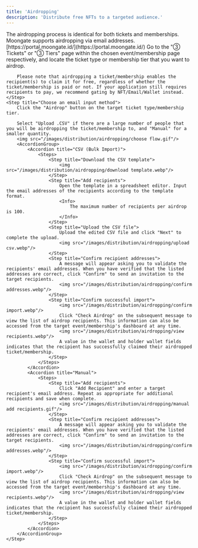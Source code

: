```yaml
---
title: 'Airdropping'
description: 'Distribute free NFTs to a targeted audience.'
---
```

<Tip>
    The airdropping process is identical for both tickets and memberships. Moongate supports airdropping via email addresses.
</Tip>

<Steps>
    <Step title="Sign into the Moongate Merchant Portal">
        [https://portal.moongate.id/](https://portal.moongate.id/)
    </Step>
    <Step title="Navigate to the target event or membership page">
    </Step>
    <Step title="Choose the ticket type or membership tier to be airdropped">
        Go to the "③ Tickets" or "③ Tiers" page within the chosen event/membership page respectively, and locate the ticket type or membership tier that you want to airdrop.
        
        Please note that airdropping a ticket/membership enables the recipient(s) to claim it for free, regardless of whether the ticket/membership is paid or not. If your application still requires recipients to pay, we recommend gating by NFT/Email/Wallet instead.
    </Step>
    <Step title="Choose an email input method">
        Click the "Airdrop" button on the target ticket type/membership tier.
        
        Select "Upload .CSV" if there are a large number of people that you will be airdropping the ticket/membership to, and "Manual" for a smaller quantity.
        <img src="/images/distribution/airdropping/choose flow.gif"/>
        <AccordionGroup>
            <Accordion title="CSV (Bulk Import)">
                <Steps>
                    <Step title="Download the CSV template">
                        <img src="/images/distribution/airdropping/download template.webp"/>
                    </Step>
                    <Step title="Add recipients">
                        Open the template in a spreadsheet editor. Input the email addresses of the recipients according to the template format.
                        <Info>
                            The maximum number of recipients per airdrop is 100.
                        </Info>
                    </Step>
                    <Step title="Upload the CSV file">
                        Upload the edited CSV file and click "Next" to complete the upload.
                        <img src="/images/distribution/airdropping/upload csv.webp"/>
                    </Step>
                    <Step title="Confirm recipient addresses">
                        A message will appear asking you to validate the recipients' email addresses. When you have verified that the listed addresses are correct, click "Confirm" to send an invitation to the target recipients.
                        <img src="/images/distribution/airdropping/confirm addresses.webp"/>
                    </Step>
                    <Step title="Confirm successful import">
                        <img src="/images/distribution/airdropping/confirm import.webp"/>
                        Click "Check Airdrop" on the subsequent message to view the list of airdrop recipients. This information can also be accessed from the target event/membership's dashboard at any time.
                        <img src="/images/distribution/airdropping/view recipients.webp"/>
                        A value in the wallet and holder wallet fields indicates that the recipient has successfully claimed their airdropped ticket/membership.
                    </Step>
                </Steps>
            </Accordion>
            <Accordion title="Manual">
                <Steps>
                    <Step title="Add recipients">
                        Click "Add Recipient" and enter a target recipient's email address. Repeat as appropriate for additional recipients and save when complete.
                        <img src="/images/distribution/airdropping/manual add recipients.gif"/>
                    </Step>
                    <Step title="Confirm recipient addresses">
                        A message will appear asking you to validate the recipients' email addresses. When you have verified that the listed addresses are correct, click "Confirm" to send an invitation to the target recipients.
                        <img src="/images/distribution/airdropping/confirm addresses.webp"/>
                    </Step>
                    <Step title="Confirm successful import">
                        <img src="/images/distribution/airdropping/confirm import.webp"/>
                        Click "Check Airdrop" on the subsequent message to view the list of airdrop recipients. This information can also be accessed from the target event/membership's dashboard at any time.
                        <img src="/images/distribution/airdropping/view recipients.webp"/>
                        A value in the wallet and holder wallet fields indicates that the recipient has successfully claimed their airdropped ticket/membership.
                    </Step>
                </Steps>                
            </Accordion>
        </AccordionGroup>
    </Step>
</Steps>